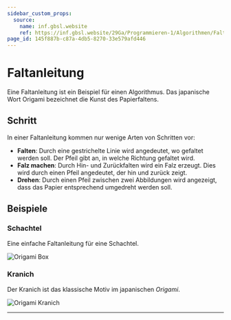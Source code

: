 ```yaml
---
sidebar_custom_props:
  source:
    name: inf.gbsl.website
    ref: https://inf.gbsl.website/29Ga/Programmieren-1/Algorithmen/Faltanleitung
page_id: 145f887b-c87a-4db5-8270-33e579afd446
---
```


# Faltanleitung

Eine Faltanleitung ist ein Beispiel für einen Algorithmus. Das japanische Wort Origami bezeichnet die Kunst des Papierfaltens.

## Schritt
In einer Faltanleitung kommen nur wenige Arten von Schritten vor:

- **Falten**: Durch eine gestrichelte Linie wird angedeutet, wo gefaltet werden soll. Der Pfeil gibt an, in welche Richtung gefaltet wird.
- **Falz machen**: Durch Hin- und Zurückfalten wird ein Falz erzeugt. Dies wird durch einen Pfeil angedeutet, der hin und zurück zeigt.
- **Drehen**: Durch einen Pfeil zwischen zwei Abbildungen wird angezeigt, dass das Papier entsprechend umgedreht werden soll.

## Beispiele
### Schachtel

Eine einfache Faltanleitung für eine Schachtel.

![Origami Box](images/origami-box.svg)


### Kranich

Der Kranich ist das klassische Motiv im japanischen *Origami*.

![Origami Kranich](images/origami-crane.svg)

---
